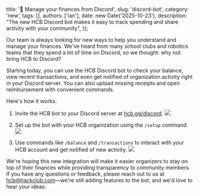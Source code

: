   title: '🤖 Manage your finances from Discord',
  slug: 'discord-bot',
  category: 'new',
  tags: [],
  authors: ['ian'],
  date: new Date('2025-10-23'),
  description: "The new HCB Discord bot makes it easy to track spending and share activity with your community",
});

Our team is always looking for new ways to help you understand and manage your finances. We've heard from many school clubs and robotics teams that they spend a lot of time on Discord, so we thought: why not bring HCB to Discord?

Starting today, you can use the HCB Discord bot to check your balance, view recent transactions, and even get notified of organization activity right in your Discord server. You can also upload missing receipts and open reimbursement with convenient commands.

Here's how it works:

1. Invite the HCB bot to your Discord server at [hcb.gg/discord](https://hcb.gg/discord).
    <Image src={discordInvite} />

2. Set up the bot with your HCB organization using the `/setup` command.
    <Image src={setupCommand} />

3. Use commands like `/balance` and `/transactions` to interact with your HCB account and get notified of new activity.
    <Image src={transactionsCommand} />

We're hoping this new integration will make it easier organizers to stay on top of their finances while providing transparency to community members. If you have any questions or feedback, please reach out to us at [hcb@hackclub.com](mailto:hcb@hackclub.com)—we're still adding features to the bot, and we'd love to hear your ideas.
